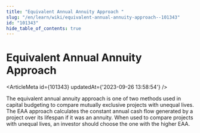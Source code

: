 ```yaml
---
title: "Equivalent Annual Annuity Approach "
slug: "/en/learn/wiki/equivalent-annual-annuity-approach--101343"
id: "101343"
hide_table_of_contents: true
---
```



# Equivalent Annual Annuity Approach 

<ArticleMeta id={101343} updatedAt={'2023-09-26 13:58:54'} />
<div className='border-solid border-b border-t-0 my-4 border-[var(--ifm-color-gray-300)]' />

The equivalent annual annuity approach is one of two methods used in capital budgeting to compare mutually exclusive projects with unequal lives. The EAA approach calculates the constant annual cash flow generated by a project over its lifespan if it was an annuity. When used to compare projects with unequal lives, an investor should choose the one with the higher EAA.
